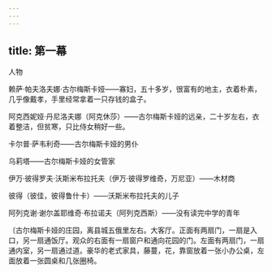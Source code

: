 ```yaml
---
---
---
```

title: 第一幕
---




人物

赖萨·帕夫洛夫娜·古尔梅斯卡娅——寡妇，五十多岁，很富有的地主，衣着朴素，几乎像戴孝，手里经常拿着一只存钱的盒子。

阿克西妮娅·丹尼洛夫娜（阿克休莎）——古尔梅斯卡娅的远亲，二十岁左右，衣着整洁，但贫寒，只比侍女稍好一些。



卡尔普·萨韦利奇——古尔梅斯卡娅的男仆

乌莉塔——古尔梅斯卡娅的女管家

伊万·彼得罗夫·沃斯米布拉托夫（伊万·彼得罗维奇，万尼亚）——木材商

彼得（彼佳，彼得鲁什卡）——沃斯米布拉托夫的儿子

阿列克谢·谢尔盖耶维奇·布拉诺夫（阿列克西斯）——没有读完中学的青年





〔古尔梅斯卡娅的庄园，离县城五俄里左右。大客厅。正面有两扇门，一扇是入口，另一扇通饭厅。观众的右面有一扇窗户和通向花园的门。左面有两扇门，一扇通内室，另一扇通过道。豪华的老式家具，藤蔓，花，靠窗放着一张小办公桌，左面放着一张圆桌和几张圈椅。